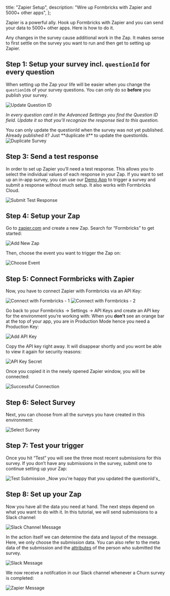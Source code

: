 

  title: "Zapier Setup",
  description: "Wire up Formbricks with Zapier and 5000+ other apps",
};

Zapier is a powerful ally. Hook up Formbricks with Zapier and you can send your data to 5000+ other apps. Here is how to do it.

<Callout title="Nail down your survey first" type="note">
  Any changes in the survey cause additional work in the Zap. It makes sense to first settle on the survey you
  want to run and then get to setting up Zapier.
</Callout>

## Step 1: Setup your survey incl. `questionId` for every question

When setting up the Zap your life will be easier when you change the `questionId`s of your survey questions. You can only do so **before** you publish your survey.

<Image src={UpdateQuestionId} alt="Update Question ID" quality="100" className="rounded-lg" />

_In every question card in the Advanced Settings you find the Question ID field. Update it so that you’ll recognize the response tied to this question._

<Callout title="Already published? Duplicate survey" type="note">
  You can only update the questionId when the survey was not yet published. Already published it? Just
  **duplicate it** to update the questionIds.
  <Image src={DuplicateSurvey} alt="Duplicate Survey" quality="100" className="rounded-lg" />
</Callout>

## Step 3: Send a test response

In order to set up Zapier you’ll need a test response. This allows you to select the individual values of each response in your Zap. If you want to set up an in-app survey, you can use our [Demo App](/docs/contributing/demo) to trigger a survey and submit a response without much setup. It also works with Formbricks Cloud.

<Image src={SubmitTestResponse} alt="Submit Test Response" quality="100" className="rounded-lg" />

## Step 4: Setup your Zap

Go to [zapier.com](https://zapier.com) and create a new Zap. Search for “Formbricks” to get started:

<Image src={AddNewZap} alt="Add New Zap" quality="100" className="rounded-lg" />

Then, choose the event you want to trigger the Zap on:

<Image src={ChooseEvent} alt="Choose Event" quality="100" className="rounded-lg" />

## Step 5: Connect Formbricks with Zapier

Now, you have to connect Zapier with Formbricks via an API Key:

<Image src={ConnectWithFB1} alt="Connect with Formbricks - 1" quality="100" className="rounded-lg" />
<Image src={ConnectWithFB2} alt="Connect with Formbricks - 2" quality="100" className="rounded-lg" />

Go back to your Formbricks → Settings → API Keys and create an API key for the environment you’re working with: When you **don’t** see an orange bar at the top of your app, you are in Production Mode hence you need a Production Key:

<Image src={AddApiKey} alt="Add API Key" quality="100" className="rounded-lg" />

Copy the API key right away. It will disappear shortly and you wont be able to view it again for security reasons:

<Image src={ApiKeySecret} alt="API Key Secret" quality="100" className="rounded-lg" />

Once you copied it in the newly opened Zapier window, you will be connected:

<Image src={SuccessConnection} alt="Successful Connection" quality="100" className="rounded-lg" />

## Step 6: Select Survey

Next, you can choose from all the surveys you have created in this environment:

<Image src={SelectSurvey} alt="Select Survey" quality="100" className="rounded-lg" />

## Step 7: Test your trigger

Once you hit “Test” you will see the three most recent submissions for this survey. If you don’t have any submissions in the survey, submit one to continue setting up your Zap:

<Image src={TestSubmission} alt="Test Submission" quality="100" className="rounded-lg" />
_Now you're happy that you updated the questionId's_

## Step 8: Set up your Zap

Now you have all the data you need at hand. The next steps depend on what you want to do with it. In this tutorial, we will send submissions to a Slack channel:

<Image src={SlackChannelMsg} alt="Slack Channel Message" quality="100" className="rounded-lg" />

In the action itself we can determine the data and layout of the message. Here, we only choose the submission data. You can also refer to the meta data of the submission and the [attributes](/docs/attributes/why) of the person who submitted the survey.

<Image src={SlackMsg} alt="Slack Message" quality="100" className="rounded-lg" />

We now receive a notifcation in our Slack channel whenever a Churn survey is completed:

<Image src={ZapierMessage} alt="Zapier Message" quality="100" className="rounded-lg" />


